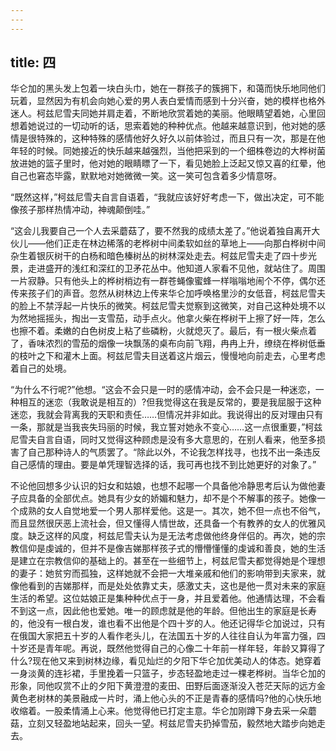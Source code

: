 ```yaml
---
---
---
```

title: 四
---




华仑加的黑头发上包着一块白头巾，她在一群孩子的簇拥下，和蔼而快乐地同他们玩着，显然因为有机会向她心爱的男人表白爱情而感到十分兴奋，她的模样也格外迷人。柯兹尼雪夫同她并肩走着，不断地欣赏着她的美丽。他眼睛望着她，心里回想着她说过的一切动听的话，思索着她的种种优点。他越来越意识到，他对她的感情是很特殊的，这种特殊的感情他好久好久以前体验过，而且只有一次，那是在他年轻的时候。同她接近的快乐越来越强烈，当他把采到的一个细株卷边的大桦树菌放进她的篮子里时，他对她的眼睛瞟了一下，看见她脸上泛起又惊又喜的红晕，他自己也窘态毕露，默默地对她微微一笑。这一笑可包含着多少情意呀。

“既然这样，”柯兹尼雪夫自言自语着，“我就应该好好考虑一下，做出决定，可不能像孩子那样热情冲动，神魂颠倒哇。”

“这会儿我要自己一个人去采蘑菇了，要不然我的成绩太差了。”他说着独自离开大伙儿——他们正走在林边稀落的老桦树中间柔软如丝的草地上——向那白桦树中间杂生着银灰树干的白杨和暗色榛树丛的树林深处走去。柯兹尼雪夫走了四十步光景，走进盛开的浅红和深红的卫矛花丛中。他知道人家看不见他，就站住了。周围一片寂静。只有他头上的桦树梢边有一群苍蝇像蜜蜂一样嗡嗡地闹个不停，偶尔还传来孩子们的声音。忽然从树林边上传来华仑加呼唤格里沙的女低音，柯兹尼雪夫的脸上不禁浮起一片快乐的微笑。柯兹尼雪夫觉察到这微笑，对自己这种处境不以为然地摇摇头，掏出一支雪茄，动手点火。他拿火柴在桦树干上擦了好一阵，怎么也擦不着。柔嫩的白色树皮上粘了些磷粉，火就熄灭了。最后，有一根火柴点着了，香味浓烈的雪茄的烟像一块飘荡的桌布向前飞翔，冉冉上升，缭绕在桦树低垂的枝叶之下和灌木上面。柯兹尼雪夫目送着这片烟云，慢慢地向前走去，心里考虑着自己的处境。

“为什么不行呢?”他想。“这会不会只是一时的感情冲动，会不会只是一种迷恋，一种相互的迷恋（我敢说是相互的）?但我觉得这在我是反常的，要是我屈服于这种迷恋，我就会背离我的天职和责任……但情况并非如此。我说得出的反对理由只有一条，那就是当我丧失玛丽的时候，我立誓对她永不变心……这一点很重要，”柯兹尼雪夫自言自语，同时又觉得这种顾虑是没有多大意思的，在别人看来，他至多损害了自己那种诗人的气质罢了。“除此以外，不论我怎样找寻，也找不出一条违反自己感情的理由。要是单凭理智选择的话，我可再也找不到比她更好的对象了。”

不论他回想多少认识的妇女和姑娘，也想不起哪一个具备他冷静思考后认为做他妻子应具备的全部优点。她具有少女的娇媚和魅力，却不是个不解事的孩子。她像一个成熟的女人自觉地爱一个男人那样爱他。这是一。其次，她不但一点也不俗气，而且显然很厌恶上流社会，但又懂得人情世故，还具备一个有教养的女人的优雅风度。缺乏这样的风度，柯兹尼雪夫认为是无法考虑做他终身伴侣的。再次，她的宗教信仰是虔诚的，但并不是像吉娣那样孩子式的懵懵懂懂的虔诚和善良，她的生活是建立在宗教信仰的基础上的。甚至在一些细节上，柯兹尼雪夫都觉得她是个理想的妻子：她贫穷而孤独，这样她就不会把一大堆亲戚和他们的影响带到夫家来，就像他看到的吉娣那样，而是处处依靠丈夫，感激丈夫，这也是他一贯对未来的家庭生活的希望。这位姑娘正是集种种优点于一身，并且爱着他。他通情达理，不会看不到这一点，因此他也爱她。唯一的顾虑就是他的年龄。但他出生的家庭是长寿的，他没有一根白发，谁也看不出他是个四十岁的人。他还记得华仑加说过，只有在俄国大家把五十岁的人看作老头儿，在法国五十岁的人往往自认为年富力强，四十岁还是青年呢。再说，既然他觉得自己的心像二十年前一样年轻，年龄又算得了什么?现在他又来到树林边缘，看见灿烂的夕阳下华仑加优美动人的体态。她穿着一身淡黄的连衫裙，手里挽着一只篮子，步态轻盈地走过一棵老桦树。当华仑加的形象，同他叹赏不止的夕阳下黄澄澄的麦田、田野后面逐渐没入苍茫天际的远方金黄色老树林的美景融成一片时，涌上他心头的不正是青春的感情吗?他的心快乐地收缩着。一股柔情涌上心来。他觉得他已打定主意。华仑加刚蹲下身去采一朵蘑菇，立刻又轻盈地站起来，回头一望。柯兹尼雪夫扔掉雪茄，毅然地大踏步向她走去。